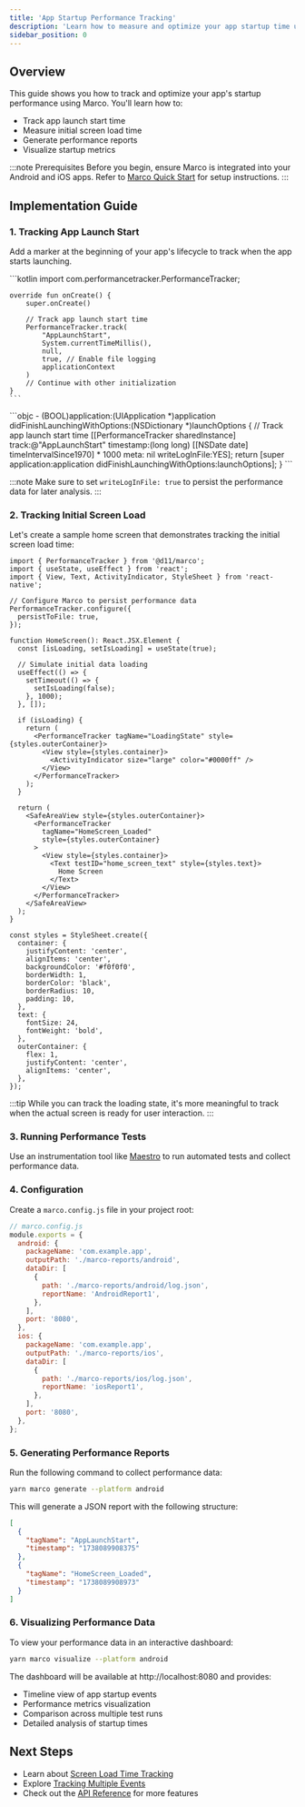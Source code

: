 ```yaml
---
title: 'App Startup Performance Tracking'
description: 'Learn how to measure and optimize your app startup time using Marco'
sidebar_position: 0
---
```



## Overview

This guide shows you how to track and optimize your app's startup performance using Marco. You'll learn how to:

- Track app launch start time
- Measure initial screen load time
- Generate performance reports
- Visualize startup metrics

:::note Prerequisites
Before you begin, ensure Marco is integrated into your Android and iOS apps.
Refer to [Marco Quick Start](/project/quick-start) for setup instructions.
:::

## Implementation Guide

### 1. Tracking App Launch Start

Add a marker at the beginning of your app's lifecycle to track when the app starts launching.

<Tabs groupId="platform">
  <TabItem value="android" label="Android">
    ```kotlin
    import com.performancetracker.PerformanceTracker;

    override fun onCreate() {
        super.onCreate()

        // Track app launch start time
        PerformanceTracker.track(
            "AppLaunchStart",
            System.currentTimeMillis(),
            null,
            true, // Enable file logging
            applicationContext
        )
        // Continue with other initialization
    }
    ```

  </TabItem>
  <TabItem value="ios" label="iOS">
    ```objc
    - (BOOL)application:(UIApplication *)application didFinishLaunchingWithOptions:(NSDictionary *)launchOptions
    {
        // Track app launch start time
        [[PerformanceTracker sharedInstance] track:@"AppLaunchStart"
                                          timestamp:(long long) [[NSDate date] timeIntervalSince1970] * 1000
                                          meta: nil
                                          writeLogInFile:YES];
        return [super application:application didFinishLaunchingWithOptions:launchOptions];
    }
    ```
  </TabItem>
</Tabs>

:::note
Make sure to set `writeLogInFile: true` to persist the performance data for later analysis.
:::

### 2. Tracking Initial Screen Load

Let's create a sample home screen that demonstrates tracking the initial screen load time:

```tsx
import { PerformanceTracker } from '@d11/marco';
import { useState, useEffect } from 'react';
import { View, Text, ActivityIndicator, StyleSheet } from 'react-native';

// Configure Marco to persist performance data
PerformanceTracker.configure({
  persistToFile: true,
});

function HomeScreen(): React.JSX.Element {
  const [isLoading, setIsLoading] = useState(true);

  // Simulate initial data loading
  useEffect(() => {
    setTimeout(() => {
      setIsLoading(false);
    }, 1000);
  }, []);

  if (isLoading) {
    return (
      <PerformanceTracker tagName="LoadingState" style={styles.outerContainer}>
        <View style={styles.container}>
          <ActivityIndicator size="large" color="#0000ff" />
        </View>
      </PerformanceTracker>
    );
  }

  return (
    <SafeAreaView style={styles.outerContainer}>
      <PerformanceTracker
        tagName="HomeScreen_Loaded"
        style={styles.outerContainer}
      >
        <View style={styles.container}>
          <Text testID="home_screen_text" style={styles.text}>
            Home Screen
          </Text>
        </View>
      </PerformanceTracker>
    </SafeAreaView>
  );
}

const styles = StyleSheet.create({
  container: {
    justifyContent: 'center',
    alignItems: 'center',
    backgroundColor: '#f0f0f0',
    borderWidth: 1,
    borderColor: 'black',
    borderRadius: 10,
    padding: 10,
  },
  text: {
    fontSize: 24,
    fontWeight: 'bold',
  },
  outerContainer: {
    flex: 1,
    justifyContent: 'center',
    alignItems: 'center',
  },
});
```

:::tip
While you can track the loading state, it's more meaningful to track when the actual screen is ready for user interaction.
:::

### 3. Running Performance Tests

Use an instrumentation tool like [Maestro](https://maestro.mobile.dev/platform-support/react-native) to run automated tests and collect performance data.

### 4. Configuration

Create a `marco.config.js` file in your project root:

```js
// marco.config.js
module.exports = {
  android: {
    packageName: 'com.example.app',
    outputPath: './marco-reports/android',
    dataDir: [
      {
        path: './marco-reports/android/log.json',
        reportName: 'AndroidReport1',
      },
    ],
    port: '8080',
  },
  ios: {
    packageName: 'com.example.app',
    outputPath: './marco-reports/ios',
    dataDir: [
      {
        path: './marco-reports/ios/log.json',
        reportName: 'iosReport1',
      },
    ],
    port: '8080',
  },
};
```

### 5. Generating Performance Reports

Run the following command to collect performance data:

```sh
yarn marco generate --platform android
```

This will generate a JSON report with the following structure:

```json
[
  {
    "tagName": "AppLaunchStart",
    "timestamp": "1738089908375"
  },
  {
    "tagName": "HomeScreen_Loaded",
    "timestamp": "1738089908973"
  }
]
```

### 6. Visualizing Performance Data

To view your performance data in an interactive dashboard:

```sh
yarn marco visualize --platform android
```

The dashboard will be available at http://localhost:8080 and provides:

- Timeline view of app startup events
- Performance metrics visualization
- Comparison across multiple test runs
- Detailed analysis of startup times

## Next Steps

- Learn about [Screen Load Time Tracking](/guides/screen-load)
- Explore [Tracking Multiple Events](/guides/multiple-events)
- Check out the [API Reference](/api/tracking-screen) for more features
